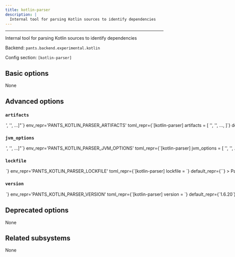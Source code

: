 ```yaml
---
title: kotlin-parser
description: |
  Internal tool for parsing Kotlin sources to identify dependencies
---
```



---

Internal tool for parsing Kotlin sources to identify dependencies

Backend: <span className="color--primary">`pants.backend.experimental.kotlin`</span>

Config section: <span className="color--primary">`[kotlin-parser]`</span>

<span className={styles.options}>

## Basic options

None

## Advanced options

### `artifacts`

<Option
  cli_repr={`--kotlin-parser-artifacts="['<str>', '<str>', ...]"`}
  env_repr='PANTS_KOTLIN_PARSER_ARTIFACTS'
  toml_repr={`[kotlin-parser]
artifacts = [
    '<str>',
    '<str>',
    ...,
]`}
  default_repr={`[\n  "org.jetbrains.kotlin:kotlin-compiler:{version}",\n  "org.jetbrains.kotlin:kotlin-stdlib:{version}",\n  "com.google.code.gson:gson:2.9.0"\n]`}
>

Artifact requirements for this tool using specified as either the address of a `jvm_artifact` target or, alternatively, as a colon-separated Maven coordinates (e.g., `group:name:version`). For Maven coordinates, the string `{version}` version will be substituted with the value of the `[kotlin-parser].version` option.

</Option>

### `jvm_options`

<Option
  cli_repr={`--kotlin-parser-jvm-options="['<str>', '<str>', ...]"`}
  env_repr='PANTS_KOTLIN_PARSER_JVM_OPTIONS'
  toml_repr={`[kotlin-parser]
jvm_options = [
    '<str>',
    '<str>',
    ...,
]`}
  default_repr={`[]`}
>

List of JVM options to pass to `kotlin-parser` JVM processes.

Options set here will be added to those set in `[jvm].global_options`. Please check the documentation for the `jvm` subsystem to see what values are accepted here.

</Option>

### `lockfile`

<Option
  cli_repr={`--kotlin-parser-lockfile=<str>`}
  env_repr='PANTS_KOTLIN_PARSER_LOCKFILE'
  toml_repr={`[kotlin-parser]
lockfile = <str>`}
  default_repr={`<default>`}
>

Path to a lockfile used for installing the tool.

Set to the string `<default>` to use a lockfile provided by Pants, so long as you have not changed the `--version` option. See https://github.com/pantsbuild/pants/blob/release_2.24.2rc1/src/python/pants/backend/kotlin/dependency_inference/kotlin_parser.lock for the default lockfile contents.

To use a custom lockfile, set this option to a file path relative to the build root, then run `pants generate-lockfiles --resolve=kotlin-parser`.

</Option>

### `version`

<Option
  cli_repr={`--kotlin-parser-version=<str>`}
  env_repr='PANTS_KOTLIN_PARSER_VERSION'
  toml_repr={`[kotlin-parser]
version = <str>`}
  default_repr={`1.6.20`}
>

Version string for the tool. This is available for substitution in the `[kotlin-parser].artifacts` option by including the string `{version}`.

</Option>

## Deprecated options

None

## Related subsystems

None

</span>
